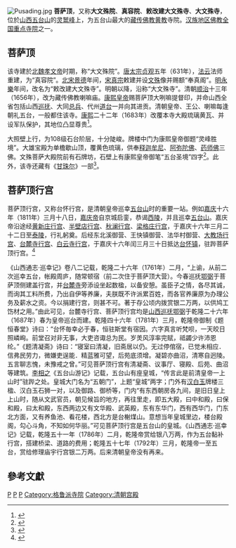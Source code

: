 [[File:Pusading.jpg|thumb]]
'''菩萨顶'''，又称'''大文殊院'''、'''真容院'''、'''敕改建大文殊寺'''、'''大文殊寺'''，位於[[山西省|山西]][[五台山|五台山]]的[[灵鹫峰|灵鹫峰]]上，为五台山最大的[[藏传佛教|藏传佛教]][[黄教|黄教]]寺院。[[汉族地区佛教全国重点寺院|汉族地区佛教全国重点寺院]]之一。

==菩萨顶==
该寺建於[[北魏孝文帝|北魏孝文帝]]时期，称“大文殊院”。[[唐太宗|唐太宗]][[貞觀_(唐朝)|贞观]]五年（631年），[[法云|法云]]法师重建，为“真容院”。[[北宋|北宋]][[景德|景德]]年间，[[宋真宗|宋真宗]]敕建并设[[文殊|文殊]]像并赐额“奉真阁”。[[明朝|明]][[永乐_(明朝)|永樂]]年间，改名为“敕改建大文殊寺”。明朝以降，沿称“大文殊寺”。清朝[[顺治|顺治]]十三年（1656年），改为藏传佛教喇嘛庙。[[康熙帝|康熙皇帝]]赐菩萨顶大咧嘛提督印，并命山西全省包括山西[[巡抚|巡抚]]、大同[[总兵|总兵]]、代州[[道台|道台]]一并向其进贡。清朝皇帝、王公、喇嘛每逢朝礼五台，一般都住该寺。[[康熙|康熙]]二十二年（1683年）改覆本寺大殿琉璃黄瓦、并设军队保护，其地位凸显尊贵<ref>{{Cite web |url=http://www.psd.chinawts.com/list/psd/index.htm |title=本寺概况 |access-date=2009-12-25 |archive-date=2009-08-14 |archive-url=https://web.archive.org/web/20090814162742/http://www.psd.chinawts.com/list/psd/index.htm |dead-url=no }}</ref>。

大照壁上行，为108级石台阶层，十分陡峻。牌楼中门为康熙皇帝御题“灵峰胜境”。大雄宝殿为单檐歇山顶，覆黄色琉璃，供奉[[释迦牟尼|释迦牟尼]]、[[阿弥陀佛|阿弥陀佛]]、[[药师佛|药师佛]]三佛。文殊菩萨大殿院前有石牌坊，石壁上有康熙皇帝御笔“五台圣境”四字<ref>{{Cite web |url=http://www.china.com.cn/aboutchina/zhuanti/qlwts/2009-06/25/content_18012138.htm |title=五台山景观 菩萨顶(图) |access-date=2009-12-25 |archive-date=2016-03-05 |archive-url=https://web.archive.org/web/20160305042203/http://www.china.com.cn/aboutchina/zhuanti/qlwts/2009-06/25/content_18012138.htm |dead-url=no }}</ref>。此外，该寺还藏有《[[甘珠尔|甘珠尔]]》一部<ref>{{Cite web |url=http://www.huaxia.com/zhsx/zw/00177723.html |title=菩萨顶 |access-date=2009-12-25 |archive-date=2008-10-14 |archive-url=https://web.archive.org/web/20081014185720/http://www.huaxia.com/zhsx/zw/00177723.html |dead-url=no }}</ref>。

==菩萨顶行宫==
菩萨顶行宫，又称台怀行宫，是清朝皇帝巡幸[[五台山|五台山]]时的重要一站。例如[[嘉庆|嘉庆]]十六年（1811年）三月十八日，[[嘉庆帝|嘉庆帝]]自京城启銮，恭谒[[清西陵|西陵]]，并且巡幸[[五台山|五台山]]。嘉庆帝沿途经[[黄新庄行宫|黄新庄行宫]]、[[半壁店行宫|半壁店行宫]]、[[秋澜行宫|秋澜行宫]]、[[梁格庄行宫|梁格庄行宫]]，于嘉庆十六年三月二十二日至[[清泰陵|泰陵]]，行礼躬奠。后经东北溪御营、王快镇御营、法华村御营、[[大教场行宫|大教场行宫]]、[[台麓寺|台麓寺行宫]]、[[白云寺_(五台县)|白云寺行宫]]，于嘉庆十六年闰三月三十日抵达[[台怀镇|台怀镇]]，驻跸菩萨顶行宫。<ref>{{Cite web |url=http://www.wtrd.net/a/renwenwutai/mingrendieshi/1770.html |title=嘉庆皇帝与五台山，五台人大网，2012-06-27 |access-date=2015-01-02 |archive-url=https://web.archive.org/web/20150102113125/http://www.wtrd.net/a/renwenwutai/mingrendieshi/1770.html |archive-date=2015-01-02 |dead-url=yes }}</ref>

《山西通志·巡幸记》卷八二记载，乾隆二十六年（1761年）二月，“上谕，从前二次巡幸五台，帐殿周庐，随常顿宿（前二次住于菩萨顶大营）。今春巡抚[[鄂弼|鄂弼]]于菩萨顶侧建盖行宫，并[[台麓寺|台麓寺]]旁添设坐起数楹，以备安憩。虽臣子之情，各尽其诚，而询其工料所费，乃出自伊等养廉，夫朕既不许派累百姓，而各官养廉原为办理公务及薪水之资。今以捐建行宫，则甚不可。著于存公顷内拨赏银二万两，以供鸠工饬材之用。”由此可见，台麓寺行宫、菩萨顶行宫均是[[山西巡抚|山西巡抚]][[鄂弼|鄂弼]]于乾隆二十六年（1687年）春为皇帝巡台而建。乾隆四十六年（1781年）三月，乾隆帝御制《题恒春堂》诗曰：“台怀毎幸必于春，恒驻斯堂有宿因。六字真言听梵呗，一天皎日照嶙峋。前堂召对非无事，大吏咨诹总为民。岁羙风淳率完赋，祗蠲少许沛恩纶。”《题清凝斋》诗曰：“寝室曰清凝，旧斋居以仍。无过停倌宿，已觉未相应．信弗民劳力，微嫌吏逞能．精蓝雅可望，后苑底须增。凝碧亦曲沼，清寒自迥陵。五言聊志愧，未豫戒之曾。”可见菩萨顶行宫有清凝斋、议事厅、寝殿、后苑、曲沼等建筑。[[李相之|李相之]]《五台山游记》记载，五台山有座皇城，“传言此是前清皇帝一上山时”驻跸之处。皇城大门名为“五朝门”，上题“皇城”两字；门外有[[汉白玉|汉白玉]]牌楼三楹、汉白玉石狮一对，以及御路、御桥等，门内“有东西朝房各九间，是旧日皇上上山时，随从文武官员，朝见候旨的地方，再往里走，即五大殿，曰中和殿，曰保和殿，曰太和殿，东西两边又有文华殿、武英殿，东有东华门，西有西华门，门东北方面，又有养鱼池、看花楼，西北方是台榭煤山。意想当年皇城里边，楼台殿阁，勾心斗角，不知如何华丽。”可见菩萨顶行宫是五台山的皇城。《山西通志·巡幸记》记载，乾隆五十一年（1786年）二月，乾隆帝赏给银八万两，作为五台黏补行宫，搭建桥梁、道路的费用；乾隆五十七年（1792年）三月，乾隆帝一至五台，赏给修理庙宇行宫银二万两。后来清朝皇帝没有再来。

==參考文獻==
<div class="references-small">
<references></references>
</div>

{{China-buddhism-temple}}
[[Category:汉族地区佛教全国重点寺院|P]]
[[Category:山西藏传佛教寺院|P]]
[[Category:五台山佛寺|P]]
[[Category:格鲁派寺院|Category:格鲁派寺院]]
[[Category:清朝宫殿|Category:清朝宫殿]]
